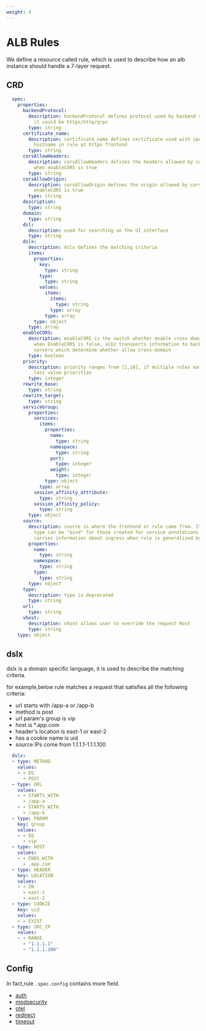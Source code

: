 ```yaml
---
weight: 4
---
```

# ALB Rules

We define a resource called rule, which is used to describe how an alb instance should handle a 7-layer request.

## CRD

```yaml
  spec:
    properties:
      backendProtocol:
        description: backendProtocol defines protocol used by backend servers,
          it could be https/http/grpc
        type: string
      certificate_name:
        description: certificate_name defines certificate used with specified
          hostname in rule at https frontend
        type: string
      corsAllowHeaders:
        description: corsAllowHeaders defines the headers allowed by cors
          when enableCORS is true
        type: string
      corsAllowOrigin:
        description: corsAllowOrigin defines the origin allowed by cors when
          enableCORS is true
        type: string
      description:
        type: string
      domain:
        type: string
      dsl:
        description: used for searching on the UI interface
        type: string
      dslx:
        description: dslx defines the matching criteria
        items:
          properties:
            key:
              type: string
            type:
              type: string
            values:
              items:
                items:
                  type: string
                type: array
              type: array
          type: object
        type: array
      enableCORS:
        description: enableCORS is the switch whether enable cross domain,
          when EnableCORS is false, alb2 transports information to backend
          servers which determine whether allow cross-domain
        type: boolean
      priority:
        description: priority ranges from [1,10], if multiple rules match,
          less value prioritize
        type: integer
      rewrite_base:
        type: string
      rewrite_target:
        type: string
      serviceGroup:
        properties:
          services:
            items:
              properties:
                name:
                  type: string
                namespace:
                  type: string
                port:
                  type: integer
                weight:
                  type: integer
              type: object
            type: array
          session_affinity_attribute:
            type: string
          session_affinity_policy:
            type: string
        type: object
      source:
        description: source is where the frontend or rule came from. It's
          type can be "bind" for those created for service annotations. And
          carries information about ingress when rule is generalized by ingress
        properties:
          name:
            type: string
          namespace:
            type: string
          type:
            type: string
        type: object
      type:
        description: type is deprecated
        type: string
      url:
        type: string
      vhost:
        description: vhost allows user to override the request Host
        type: string
    type: object
```

## dslx

dslx is a domain specific language, it is used to describe the matching criteria.

for example,below rule matches a request that satisfies all the following criteria:
- url starts with /app-a or /app-b
- method is post
- url param's group is vip
-  host is *.app.com
- header's location is east-1 or east-2
- has a cookie name is uid
- source IPs come from 1.1.1.1-1.1.1.100

```yaml
  dslx:                                     
  - type: METHOD
    values:
    - - EQ
      - POST
  - type: URL
    values:
    - - STARTS_WITH
      - /app-a
    - - STARTS_WITH
      - /app-b
  - type: PARAM
    key: group
    values:
    - - EQ
      - vip
  - type: HOST 
    values:
    - - ENDS_WITH
      - .app.com
  - type: HEADER
    key: LOCATION 
    values:
    - - IN
      - east-1
      - east-2
  - type: COOKIE
    key: uid
    values:
    - - EXIST 
  - type: SRC_IP
    values:
    - - RANGE
      - "1.1.1.1"
      - "1.1.1.100"
```
## Config

In fact,rule `.spec.config` contains more field.

- [auth](../functions/auth.mdx)
- [modsecurity](../how_to/modsecurity.mdx)
- [otel](../functions/otel.mdx)
- [redirect](../functions/redirect.mdx)
- [timeout](../functions/timeout.mdx)
